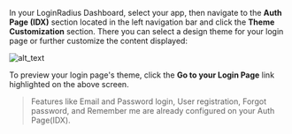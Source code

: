 In your LoginRadius Dashboard, select your app, then navigate to the **Auth Page (IDX)** section located in the left navigation bar and click the **Theme Customization** section. There you can select a design theme for your login page or further customize the content displayed:

![alt_text](../../assets/blog-common/theme-customization.png "image_tooltip")

To preview your login page's theme, click the **Go to your Login Page** link highlighted on the above screen.

> Features like Email and Password login, User registration, Forgot password, and Remember me are already configured on your Auth Page(IDX).

